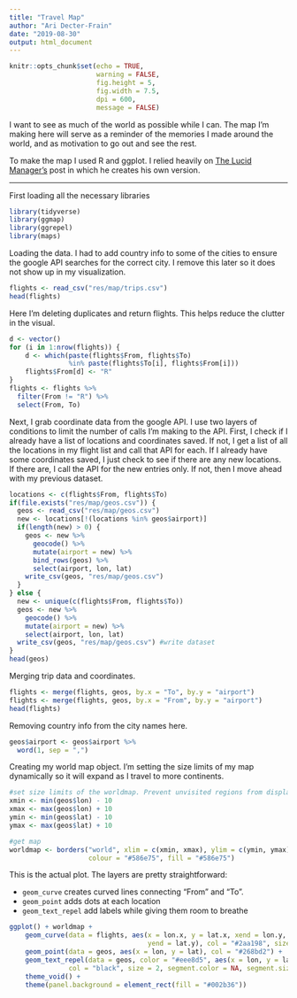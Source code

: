 ```yaml
---
title: "Travel Map"
author: "Ari Decter-Frain"
date: "2019-08-30"
output: html_document
---
```


```r
knitr::opts_chunk$set(echo = TRUE, 
                      warning = FALSE,
                      fig.height = 5,
                      fig.width = 7.5,
                      dpi = 600,
                      message = FALSE)
```


I want to see as much of the world as possible while I can. The map I'm making here will serve as a reminder of the memories I made around the world, and as motivation to go out and see the rest. 

To make the map I used R and ggplot. I relied heavily on [The Lucid Manager's](https://lucidmanager.org/create-air-travel-route-maps/) post in which he creates his own version. 

<hr>

First loading all the necessary libraries
```r
library(tidyverse)
library(ggmap)
library(ggrepel)
library(maps)
```


Loading the data. I had to add country info to some of the cities to ensure the google API searches for the correct city. I remove this later so it does not show up in my visualization.
```r
flights <- read_csv("res/map/trips.csv")
head(flights)
```


Here I'm deleting duplicates and return flights. This helps reduce the clutter in the visual.
```r
d <- vector()
for (i in 1:nrow(flights)) {
    d <- which(paste(flights$From, flights$To) 
               %in% paste(flights$To[i], flights$From[i]))
    flights$From[d] <- "R"
}
flights <- flights %>%
  filter(From != "R") %>%
  select(From, To)
```


Next, I grab coordinate data from the google API. I use two layers of conditions to limit the number of calls I'm making to the API. First, I check if I already have a list of locations and coordinates saved. If not, I get a list of all the locations in my flight list and call that API for each. If I already have some coordinates saved, I just check to see if there are any new locations. If there are, I call the API for the new entries only. If not, then I move ahead with my previous dataset. 
```r
locations <- c(flights$From, flights$To) 
if(file.exists("res/map/geos.csv")) {
  geos <- read_csv("res/map/geos.csv")
  new <- locations[!(locations %in% geos$airport)]
  if(length(new) > 0) {
    geos <- new %>%
      geocode() %>%
      mutate(airport = new) %>%
      bind_rows(geos) %>%
      select(airport, lon, lat)
    write_csv(geos, "res/map/geos.csv")
  }
} else {
  new <- unique(c(flights$From, flights$To))
  geos <- new %>%
    geocode() %>%
    mutate(airport = new) %>%
    select(airport, lon, lat)
  write_csv(geos, "res/map/geos.csv") #write dataset
}
head(geos)
```


Merging trip data and coordinates.
```r
flights <- merge(flights, geos, by.x = "To", by.y = "airport")
flights <- merge(flights, geos, by.x = "From", by.y = "airport")
head(flights)
```


Removing country info from the city names here.
```r
geos$airport <- geos$airport %>%
  word(1, sep = ",")
```



Creating my world map object. I'm setting the size limits of my map dynamically so it will expand as I travel to more continents. 
```r

#set size limits of the worldmap. Prevent unvisited regions from displaying
xmin <- min(geos$lon) - 10
xmax <- max(geos$lon) + 10
ymin <- min(geos$lat) - 10
ymax <- max(geos$lat) + 10

#get map
worldmap <- borders("world", xlim = c(xmin, xmax), ylim = c(ymin, ymax), 
                    colour = "#586e75", fill = "#586e75") 
```


This is the actual plot. The layers are pretty straightforward:

* `` geom_curve `` creates curved lines connecting "From" and "To".
* `` geom_point `` adds dots at each location
* `` geom_text_repel `` add labels while giving them room to breathe 
```r
ggplot() + worldmap + 
    geom_curve(data = flights, aes(x = lon.x, y = lat.x, xend = lon.y, 
                                   yend = lat.y), col = "#2aa198", size = .4) + 
    geom_point(data = geos, aes(x = lon, y = lat), col = "#268bd2") + 
    geom_text_repel(data = geos, color = "#eee8d5", aes(x = lon, y = lat, label = airport), 
               col = "black", size = 2, segment.color = NA, segment.size = 1) + 
    theme_void() +
    theme(panel.background = element_rect(fill = "#002b36"))
```

